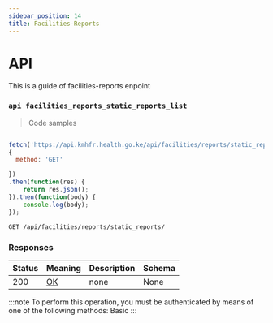 ```yaml
---
sidebar_position: 14
title: Facilities-Reports
---
```



# API

This is a guide of facilities-reports enpoint




### `api facilities_reports_static_reports_list`



> Code samples

```javascript

fetch('https://api.kmhfr.health.go.ke/api/facilities/reports/static_reports/',
{
  method: 'GET'

})
.then(function(res) {
    return res.json();
}).then(function(body) {
    console.log(body);
});

```

`GET /api/facilities/reports/static_reports/`

<h3 id="api_facilities_reports_static_reports_list-responses">Responses</h3>

|Status|Meaning|Description|Schema|
|---|---|---|---|
|200|[OK](https://tools.ietf.org/html/rfc7231#section-6.3.1)|none|None|

:::note
To perform this operation, you must be authenticated by means of one of the following methods:
Basic
:::

